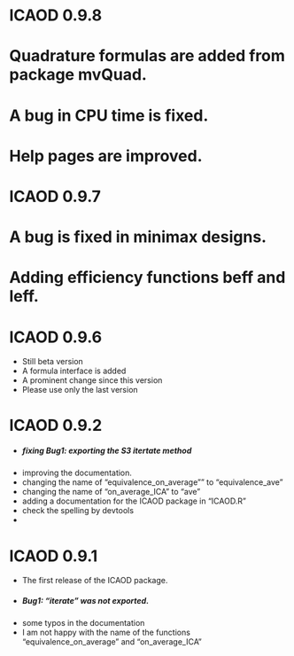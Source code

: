 # ICAOD 0.9.8
# Quadrature formulas are added from package mvQuad.
# A bug in CPU time is fixed.
# Help pages are improved.

# ICAOD 0.9.7
# A bug is fixed in minimax designs.
# Adding efficiency functions beff and leff.


# ICAOD 0.9.6
* Still beta version
* A formula interface is added
* A prominent change since this version
* Please use only the last version

# ICAOD 0.9.2
* ##### fixing Bug1: exporting the S3 itertate method
* improving the documentation.
* changing the name of "equivalence_on_average"" to "equivalence_ave"
* changing the name of "on_average_ICA" to "ave"
* adding a documentation for the ICAOD package in "ICAOD.R"
* check the spelling by devtools
* 


# ICAOD 0.9.1

* The first release of the ICAOD package.
* ##### Bug1: "iterate" was not exported.
* some typos in the documentation
+ I am not happy with the name of the functions "equivalence_on_average" and "on_average_ICA"
